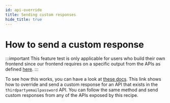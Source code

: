 ```yaml
---
id: api-override
title: Sending custom responses
hide_title: true
---
```


<!-- COPY DOCS -->
<!-- ./session/advanced-customizations/apis-override/custom-response/api-override.mdx -->


# How to send a custom response

:::important
This feature test is only applicable for users who build their own frontend since our frontend requires on a specific output from the APIs as defined [here](https://supertokens.com/docs/fdi).
:::

To see how this works, you can have a look at [these docs](/docs/thirdpartyemailpassword/advanced-customizations/apis-override/custom-response/api-override). This link shows how to override and send a custom response for an API that exists in the `thirdpartyemailpassword` API. You can follow the same method and send custom responses from any of the APIs exposed by this recipe.